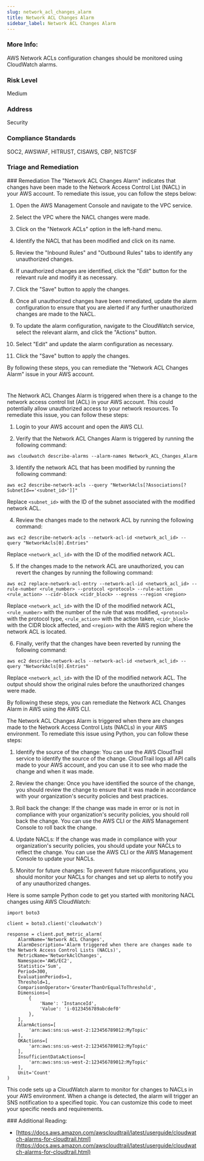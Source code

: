```yaml
---
slug: network_acl_changes_alarm
title: Network ACL Changes Alarm
sidebar_label: Network ACL Changes Alarm
---
```


### More Info:

AWS Network ACLs configuration changes should be monitored using CloudWatch alarms.

### Risk Level

Medium

### Address

Security

### Compliance Standards

SOC2, AWSWAF, HITRUST, CISAWS, CBP, NISTCSF


### Triage and Remediation
<Tabs>
<Tab title='Remediation'>
### Remediation

<AccordionGroup>
<Accordion title='Using Console' defaultOpen='true'>
The "Network ACL Changes Alarm" indicates that changes have been made to the Network Access Control List (NACL) in your AWS account. To remediate this issue, you can follow the steps below:

1. Open the AWS Management Console and navigate to the VPC service.

2. Select the VPC where the NACL changes were made.

3. Click on the "Network ACLs" option in the left-hand menu.

4. Identify the NACL that has been modified and click on its name.

5. Review the "Inbound Rules" and "Outbound Rules" tabs to identify any unauthorized changes.

6. If unauthorized changes are identified, click the "Edit" button for the relevant rule and modify it as necessary.

7. Click the "Save" button to apply the changes.

8. Once all unauthorized changes have been remediated, update the alarm configuration to ensure that you are alerted if any further unauthorized changes are made to the NACL.

9. To update the alarm configuration, navigate to the CloudWatch service, select the relevant alarm, and click the "Actions" button.

10. Select "Edit" and update the alarm configuration as necessary.

11. Click the "Save" button to apply the changes.

By following these steps, you can remediate the "Network ACL Changes Alarm" issue in your AWS account.

#
</Accordion>

<Accordion title='Using CLI'>
The Network ACL Changes Alarm is triggered when there is a change to the network access control list (ACL) in your AWS account. This could potentially allow unauthorized access to your network resources. To remediate this issue, you can follow these steps:

1. Login to your AWS account and open the AWS CLI.

2. Verify that the Network ACL Changes Alarm is triggered by running the following command:
```
aws cloudwatch describe-alarms --alarm-names Network_ACL_Changes_Alarm
```

3. Identify the network ACL that has been modified by running the following command:
```
aws ec2 describe-network-acls --query "NetworkAcls[?Associations[?SubnetId=='<subnet_id>']]"
```
Replace `<subnet_id>` with the ID of the subnet associated with the modified network ACL.

4. Review the changes made to the network ACL by running the following command:
```
aws ec2 describe-network-acls --network-acl-id <network_acl_id> --query "NetworkAcls[0].Entries"
```
Replace `<network_acl_id>` with the ID of the modified network ACL.

5. If the changes made to the network ACL are unauthorized, you can revert the changes by running the following command:
```
aws ec2 replace-network-acl-entry --network-acl-id <network_acl_id> --rule-number <rule_number> --protocol <protocol> --rule-action <rule_action> --cidr-block <cidr_block> --egress --region <region>
```
Replace `<network_acl_id>` with the ID of the modified network ACL, `<rule_number>` with the number of the rule that was modified, `<protocol>` with the protocol type, `<rule_action>` with the action taken, `<cidr_block>` with the CIDR block affected, and `<region>` with the AWS region where the network ACL is located.

6. Finally, verify that the changes have been reverted by running the following command:
```
aws ec2 describe-network-acls --network-acl-id <network_acl_id> --query "NetworkAcls[0].Entries"
```
Replace `<network_acl_id>` with the ID of the modified network ACL. The output should show the original rules before the unauthorized changes were made.

By following these steps, you can remediate the Network ACL Changes Alarm in AWS using the AWS CLI.
</Accordion>

<Accordion title='Using Python'>
The Network ACL Changes Alarm is triggered when there are changes made to the Network Access Control Lists (NACLs) in your AWS environment. To remediate this issue using Python, you can follow these steps:

1. Identify the source of the change: You can use the AWS CloudTrail service to identify the source of the change. CloudTrail logs all API calls made to your AWS account, and you can use it to see who made the change and when it was made.

2. Review the change: Once you have identified the source of the change, you should review the change to ensure that it was made in accordance with your organization's security policies and best practices.

3. Roll back the change: If the change was made in error or is not in compliance with your organization's security policies, you should roll back the change. You can use the AWS CLI or the AWS Management Console to roll back the change.

4. Update NACLs: If the change was made in compliance with your organization's security policies, you should update your NACLs to reflect the change. You can use the AWS CLI or the AWS Management Console to update your NACLs.

5. Monitor for future changes: To prevent future misconfigurations, you should monitor your NACLs for changes and set up alerts to notify you of any unauthorized changes.

Here is some sample Python code to get you started with monitoring NACL changes using AWS CloudWatch:

```
import boto3

client = boto3.client('cloudwatch')

response = client.put_metric_alarm(
    AlarmName='Network ACL Changes',
    AlarmDescription='Alarm triggered when there are changes made to the Network Access Control Lists (NACLs)',
    MetricName='NetworkAclChanges',
    Namespace='AWS/EC2',
    Statistic='Sum',
    Period=300,
    EvaluationPeriods=1,
    Threshold=1,
    ComparisonOperator='GreaterThanOrEqualToThreshold',
    Dimensions=[
        {
            'Name': 'InstanceId',
            'Value': 'i-0123456789abcdef0'
        },
    ],
    AlarmActions=[
        'arn:aws:sns:us-west-2:123456789012:MyTopic'
    ],
    OKActions=[
        'arn:aws:sns:us-west-2:123456789012:MyTopic'
    ],
    InsufficientDataActions=[
        'arn:aws:sns:us-west-2:123456789012:MyTopic'
    ],
    Unit='Count'
)
```

This code sets up a CloudWatch alarm to monitor for changes to NACLs in your AWS environment. When a change is detected, the alarm will trigger an SNS notification to a specified topic. You can customize this code to meet your specific needs and requirements.
</Accordion>

</AccordionGroup>
</Tab>
</Tabs>
### Additional Reading:

- [https://docs.aws.amazon.com/awscloudtrail/latest/userguide/cloudwatch-alarms-for-cloudtrail.html](https://docs.aws.amazon.com/awscloudtrail/latest/userguide/cloudwatch-alarms-for-cloudtrail.html) 

